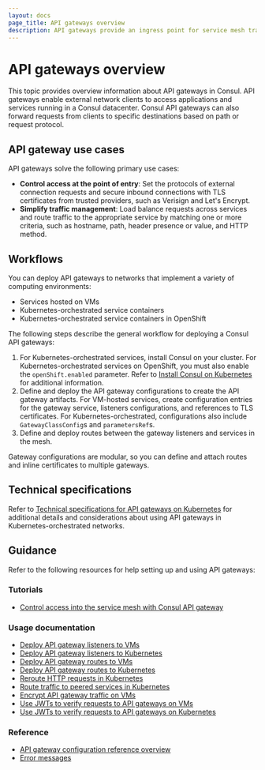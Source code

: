 ```yaml
---
layout: docs
page_title: API gateways overview
description: API gateways provide an ingress point for service mesh traffic. Learn how API gateways add listeners for external traffic and route HTTP requests to services in the mesh.
---
```


# API gateways overview

This topic provides overview information about API gateways in Consul. API gateways enable external network clients to access applications and services running in a Consul datacenter. Consul API gateways can also forward requests from clients to specific destinations based on path or request protocol.

## API gateway use cases

API gateways solve the following primary use cases:

- **Control access at the point of entry**: Set the protocols of external connection requests and secure inbound connections with TLS certificates from trusted providers, such as Verisign and Let's Encrypt.
- **Simplify traffic management**: Load balance requests across services and route traffic to the appropriate service by matching one or more criteria, such as hostname, path, header presence or value, and HTTP method.

## Workflows

You can deploy API gateways to networks that implement a variety of computing environments: 

- Services hosted on VMs
- Kubernetes-orchestrated service containers
- Kubernetes-orchestrated service containers in OpenShift

The following steps describe the general workflow for deploying a Consul API gateways:

1. For Kubernetes-orchestrated services, install Consul on your cluster. For Kubernetes-orchestrated services on OpenShift, you must also enable the `openShift.enabled` parameter. Refer to [Install Consul on Kubernetes](/consul/docs/gateways/api-gateway/install-k8s) for additional information.  
1. Define and deploy the API gateway configurations to create the API gateway artifacts. For VM-hosted services, create configuration entries for the gateway service, listeners configurations, and references to TLS certificates. For Kubernetes-orchestrated, configurations also include `GatewayClassConfig`s and `parametersRef`s. 
1. Define and deploy routes between the gateway listeners and services in the mesh. 

Gateway configurations are modular, so you can define and attach routes and inline certificates to multiple gateways.

## Technical specifications

Refer to [Technical specifications for API gateways on Kubernetes](/consul/docs/connect/gateways/api-gateway/tech-specs) for additional details and considerations about using API gateways in Kubernetes-orchestrated networks. 

## Guidance

Refer to the following resources for help setting up and using API gateways:

### Tutorials

- [Control access into the service mesh with Consul API gateway](/consul/tutorials/developer-mesh/kubernetes-api-gateway)

### Usage documentation

- [Deploy API gateway listeners to VMs](/consul/docs/connect/gateways/api-gateway/deploy/listeners-vms)
- [Deploy API gateway listeners to Kubernetes](/consul/docs/connect/gateways/api-gateway/deploy/listeners-k8s)
- [Deploy API gateway routes to VMs](/consul/docs/connect/gateways/api-gateway/define-routes/routes-vms)
- [Deploy API gateway routes to Kubernetes](/consul/docs/connect/gateways/api-gateway/define-routes/routes-k8s)
- [Reroute HTTP requests in Kubernetes](/consul/docs/connect/gateways/api-gateway/define-routes/reroute-http-requests)
- [Route traffic to peered services in Kubernetes](/consul/docs/connect/gateways/api-gateway/define-routes/route-to-peered-services)
- [Encrypt API gateway traffic on VMs](/consul/docs/connect/gateways/api-gateway/secure-traffic/encrypt-vms)
- [Use JWTs to verify requests to API gateways on VMs](/consul/docs/connect/gateways/api-gateway/secure-traffic/jwts-vms)
- [Use JWTs to verify requests to API gateways on Kubernetes](/consul/docs/connect/gateways/api-gateway/secure-traffic/jwts-k8s)

### Reference

- [API gateway configuration reference overview](/consul/docs/connect/gateways/api-gateway/configuration/)
- [Error messages](/consul/docs/connect/gateways/api-gateway/errors)
